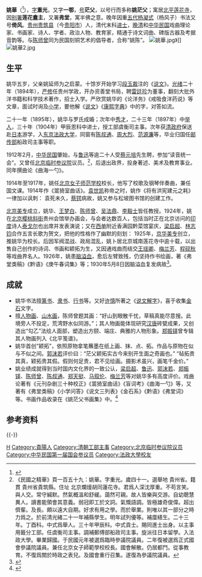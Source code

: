 {{Infobox Officeholder
|姓名=姚華
|圖像=File:姚華_(參議員).jpg
|圖像大小=200px
|圖像說明=  
| 字       = 
| 號       = 
| 別名     = 
| 出生名   = 
| 出生日期 = 
| 出生地點 = 
| 逝世日期 = 
| 逝世地點 = 
| 死因     = 
| 墓地     = 
| 墓地座標 = 
| 籍貫     = 
| 國籍     = 
| 公民權   = 
| 政黨     = 
| 其他政黨 = 
| 身高     = 
| 配偶     = 
| 伴侶     = 
| 兒女     = 
| 父母     = 
| 親屬     = 
| 居住地   = 
| 學歷     = 
| 母校     = 
| 職業     = 
| 專業     = 
| 知名原因 = 
| 著作     = 
| 宗教信仰 = 
| 獲獎     = 
| 簽名     = 
| 腳註     = 
}}
'''姚華'''（{{bd|1876年|4月26日|1930年|5月8日|catIdx=Y姚}}<ref>{{Citeweb|url=http://m.sohu.com/a/336011774_744041|title=刘海粟：纪念姚茫父先生|work=搜狐|accessdate=2020-01-29|archive-date=2020-01-29|archive-url=https://web.archive.org/web/20200129030049/http://m.sohu.com/a/336011774_744041|dead-url=no}}</ref>），[[表字|字]]'''重光'''，又字'''一鄂'''，[[号|号]]'''茫父'''，以号行而多称'''姚茫父'''；寓居[[北平|北平]][[莲花寺|莲花寺]]，因[[别署|别署]]'''莲花盦主'''，又署'''弗堂'''，寓半佛之意。晚年因重[[五代|五代]][[杨凝式|杨凝式]]（杨风子）书法又号'''倚风'''。[[贵州|贵州]][[贵筑县|贵筑县]]（今[[贵阳市|贵阳市]]）人，清代末科[[进士|进士]]，[[晚清|晚清]]和[[中华民国|中华民国]]戏曲理论家、书画家、诗人、学者、政治人物、教育家，精通于诗文词曲、碑版古器及考据音韵等。与[[陈师曾|陈师曾]]同为民国刻铜艺术的倡导者，合称“姚陈”。
[[File:姚華.jpg|thumb]]》]]
[[File:姚華2.jpg|thumb]]
==生平==
姚华五岁，父亲姚延师为之启蒙。十馀岁开始学习[[段玉裁|段玉裁]]注的《[[说文|说文]]》。[[光绪|光绪]]二十年（1894年），[[严修|严修]]任贵州学政，开办资善堂书局，聘[[雷廷珍|雷廷珍]]为董事，翻刻大批外洋书籍和科学技术著作，招士入学。严欣赏姚华的《论洋务》《戒吸食洋药说》等文章，面试时询及[[小学_(经学)|小学]]，要他解《[[说文|说文]]》《[[康熙字典|康熙字典]]》中的字，对答如流。

二十一年（1895年），姚华与罗氏成婚；次年中[[秀才|秀才]]，二十三年（1897年）中[[举人|举人]]，三十年（1904年）甲辰恩科中进士，授工部虞衡司主事。次年获[[清政府|清政府]]保送赴[[日本|日本]]游学，入[[东京|东京]][[法政大学|法政大学]]，同窗有[[陈叔通|陈叔通]]、[[周大烈_(诗人)|周大烈]]、[[范源濂|范源濂]]等，毕业归国任[[邮传部|邮传部]]船政司主事等职。

1912年2月，[[中华民国|中华民国]]肇始，与[[鲁迅|鲁迅]]等逾二十人受[[蔡元培|蔡元培]]先生聘，参加“读音统一会”。又曾任[[北京临时参议院|北京临时参议院]]议员。<ref>《民國之精華》頁一百五十九：姚華。字重光。歲四十一。選舉地 貴州省。籍貫 貴州省貴筑縣。住址 北京爛熳胡同蓮花寺。君爲人深沈厚重。不苟言笑。與人交。常守緘默。然氣概溫和舒緩。藹然可親。故人皆樂與交游。自幼聰慧異人。讀書能領會其意義。弱冠即工於文詞。氣慨語調。皆極雄奇俊偉。超出儕輩。及長。頗以遠大自期。好求有用之學。而於舉業。則唯以其一部分之時力爲之。於前清光緒二十一年補縣學生。明年試列優等。補廩繕生。二十三年。丁酉科。中式爲舉人。三十年甲辰科。中式貢士。賜同進士出身。以主事用籤分工部。任虞衡司主事。調補郵傅部船政司主事。旋派往日本留學。入法政大學。畢業歸國。于民國元年被選爲臨時參議院議員。二年復被選爲正式國會參議院議員。兼任北京女子師範學校校長。國會解散。仍居都鬥。從事教育。不復爲關於時政之表兒。及國會重行召集。遂復為參議院議員。</ref>，后退出政界，投身著述、美术及教育事业。同年撰曲论《曲海一勺》。

1914年至1917年，姚任[[北京女子师范学校|北京女子师范学校]]校长，他写了校歌及钢琴伴奏曲，兼任国文课。1914年作《翯猗室曲话》。[[袁世凯|袁世凯]]称帝之时，姚作《将有洪宪建元之耗》一律加以讽刺：
{{quote|
山中甲子今何岁，世外风烟又晚秋。寒雨连天催落木，他乡假日赋登楼。芳辰且自消棋局，薄酒乃堪画壑舟。此后无花徒尽赏，重阳虽好易生愁。}}
袁死未久，[[蔡锷|蔡锷]]病故，姚又参与松坡图书馆的创建工作。

[[北京美专|北京美专]]成立，姚华、[[王梦白|王梦白]]、[[陈师曾|陈师曾]]、[[吴法鼎|吴法鼎]]、[[李毅士|李毅士]]皆任教授。1924年，姚在[[北京|北京]][[樱桃斜街|樱桃斜街]]贵州会馆举办画会，与会者达数百人，包括当时正在北京访问的[[印度|印度]]诗人[[泰戈尔|泰戈尔]]也出席并发表演说；又在[[西单|西单]]附近香满园黔菜馆宴庆，[[梁启超|梁启超]]、[[林志钧|林志钧]]合作五言长歌为贺文，把他的性格作了幽默的刻划：
{{quote|
茫父堕地来，未始作老计。斗大王城中，带发领一寺。廿年掩关忙，百虑随缘肆。疏疏竹几茎，密密花几队。半秃笔几管，破碎墨几块。挥汗水竹石，呵冻篆分隶。弄舌昆弋黄，鼓腹椒葱豉。食擎唐画砖，睡抱马和志。校碑约髯周，攘臂哄真伪。晡饮来跛蹇，诙谑遂鼎沸。烂漫孺子心，傥荡狂奴态。晓来揽镜诧，五十忽已至。发如此种种，老矣今伏未。镜中人冁然，那得管许事。老屋塌穿空，总有天遮蔽。去年穷不死，定活一百岁。芍药正盛开，胡蝶成团戏。豆苗已可摘，玄鲫亦宜脍。昨日卖画钱，况彀供一醉。相携香满园，大嚼不为泰。
}}
1925年，[[京华美专|京华美专]]创立，推姚华为校长。后因军阀混战、政局混乱，姚卜居北京城南莲花寺中逾十载，以出售自己创作的诗词、书画和颖拓为生，又因通戏曲而结交[[王瑶卿|王瑶卿]]、[[梅兰芳|梅兰芳]]、[[程砚秋|程砚秋]]等戏曲界名人。1926年，姚患[[脑溢血|脑溢血]]，愈后左臂致残，仍坚持作书绘画，著《弗堂类稿》《黔语》《庚午春词集》等；1930年5月8日因脑溢血复发病故<ref>{{Citeweb|url=https://m.baidu.com/ala/c/s/www.shufa520.com/mip/thread-18084-1-1.html|title=姚茫父|accessdate=2020-01-29|archive-date=2020-01-29|archive-url=https://web.archive.org/web/20200129025419/https://m.baidu.com/ala/c/s/www.shufa520.com/mip/thread-18084-1-1.html|dead-url=no}}</ref>。

== 成就 ==
* 姚华书法擅[[篆书|篆书]]、[[隶书|隶书]]、[[行书|行书]]等。又好[[许慎|许慎]]所著之《[[说文解字|说文解字]]》，喜于收集[[金石|金石]]文字。
* 擅[[人物画|人物画]]、[[山水画|山水画]]，陈师曾题其画：“好山到眼散千忧，草稿真能尽意搜。此境旁人不投足，荒湾野水似同游。”；其人物画能体现研究[[汉|汉]][[唐|唐]]砖甓成果，又创造出“勾乙”法绘人面部，塑造出方颐、端庄、典雅的人物形象。[[郑振铎|郑振铎]]曾专辑其人物画列入《北平笺谱》。 
* 姚华首创“颖拓”，依照原物拿笔蘸墨在纸上画、抹、点、拓。作品与原物在似与不似之间。[[郭沫若|郭沫若]]评价曰：“茫父颖拓实古今来别开生面之奇画也。” “毡拓贵其真，颖拓贵其假。假则何足贵，君不见绘画。摄影术虽兴，画笔千金价。”
* 姚业绩成就得到当时国内文化界的一致公认，[[梁启超|梁启超]]、[[鲁迅|鲁迅]]、[[郭沫若|郭沫若]]、[[郑振铎|郑振铎]]、[[陈师曾|陈师曾]]、[[陈叔通|陈叔通]]、[[郑天挺|郑天挺]]、[[马叙伦|马叙伦]]、[[梅兰芳|梅兰芳]]等对姚华多有高度评价。戏曲论著有《元刊杂剧三十种校正》《翯猗室曲话》《盲词考》《曲海一勺》等，又著有《弗堂类稿》《小学问答》《说文三列表》《金石系》《黔语》《弗堂词》等。书画作品收录在《姚茫父书画集》中。<ref>{{cite web| language =| publisher =《书屋》一九九八年第三期| title =姚华：旧京都的一代通人| url =http://www.housebook.com.cn/199803/17.htm| author =苏华| date =| accessdate =| archive-date =2007-07-18| archive-url =https://web.archive.org/web/20070718060947/http://www.housebook.com.cn/199803/17.htm| dead-url =yes}}</ref>

== 参考资料 ==
{{reflist}}
{{-}}
{{光緒三十年甲辰恩科殿試金榜}}
{{第一次北京臨時參議院}}
{{中華民國第二屆國會眾議院議員}}
[[Category:姚姓|H]]
[[Category:貴陽人|Category:貴陽人]]
[[Category:清朝工部主事|Category:清朝工部主事]]
[[Category:北京临时参议院议员|Category:北京临时参议院议员]]
[[Category:中华民国第一届国会参议员|Category:中华民国第一届国会参议员]]
[[Category:法政大學校友|Category:法政大學校友]]